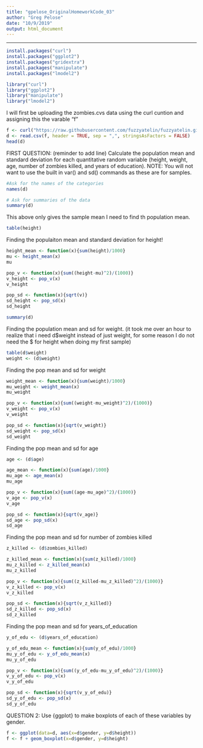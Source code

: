 ```yaml
---
title: "gpelose_OriginalHomeworkCode_03"
author: "Greg Pelose"
date: "10/9/2019"
output: html_document
---
```

***
```r
install.packages("curl")
install.packages("ggplot2")
install.packages("gridextra")
install.packages("manipulate")
install.packages("lmodel2")
```

```r
library("curl")
library("ggplot2")
library("manipulate")
library("lmodel2")
```

I will first be uploading the zombies.cvs data using the curl cuntion and assigning this the varable "f"

```r
f <- curl("https://raw.githubusercontent.com/fuzzyatelin/fuzzyatelin.github.io/master/AN597_Fall19/zombies.csv")
d <- read.csv(f, header = TRUE, sep = ",", stringsAsFactors = FALSE)
head(d)
```

FIRST QUESTION:
(reminder to add line)
Calculate the population mean and standard deviation for each quantitative random variable (height, weight, age, number of zombies killed, and years of education). NOTE: You will not want to use the built in var() and sd() commands as these are for samples.

```r
#Ask for the names of the categories 
names(d)
```

```r
# Ask for summaries of the data 
summary(d)
```

This above only gives the sample mean I need to find th population mean.  

```r
table(height)
```

Finding the populaiton mean and standard deviation for height!

```r
height_mean <- function(x){sum(height)/1000}
mu <- height_mean(x)
mu

pop_v <- function(x){sum((height-mu)^2)/(1000)}
v_height <- pop_v(x)
v_height

pop_sd <- function(x){sqrt(v)}
sd_height <- pop_sd(x)
sd_height
```


```r
summary(d)
```

Finding the population mean and sd for weight. (it took me over an hour to realize that i need d$weight instead of just weight, for some reason I do not need the $ for height when doing my first sample)
```r
table(d$weight)
weight <- (d$weight)
```


Finding the pop mean and sd for weight
```r
weight_mean <- function(x){sum(weight)/1000}
mu_weight <- weight_mean(x)
mu_weight

pop_v <- function(x){sum((weight-mu_weight)^2)/(1000)}
v_weight <- pop_v(x)
v_weight

pop_sd <- function(x){sqrt(v_weight)}
sd_weight <- pop_sd(x)
sd_weight

```

Finding the pop mean and sd for age

```r
age <- (d$age)

age_mean <- function(x){sum(age)/1000}
mu_age <- age_mean(x)
mu_age

pop_v <- function(x){sum((age-mu_age)^2)/(1000)}
v_age <- pop_v(x)
v_age

pop_sd <- function(x){sqrt(v_age)}
sd_age <- pop_sd(x)
sd_age

```

Finding the pop mean and sd for number of zombies killed

```r
z_killed <- (d$zombies_killed)

z_killed_mean <- function(x){sum(z_killed)/1000}
mu_z_killed <- z_killed_mean(x)
mu_z_killed

pop_v <- function(x){sum((z_killed-mu_z_killed)^2)/(1000)}
v_z_killed <- pop_v(x)
v_z_killed

pop_sd <- function(x){sqrt(v_z_killed)}
sd_z_killed <- pop_sd(x)
sd_z_killed
```

Finding the pop mean and sd for years_of_education

```r
y_of_edu <- (d$years_of_education)

y_of_edu_mean <- function(x){sum(y_of_edu)/1000}
mu_y_of_edu <- y_of_edu_mean(x)
mu_y_of_edu

pop_v <- function(x){sum((y_of_edu-mu_y_of_edu)^2)/(1000)}
v_y_of_edu <- pop_v(x)
v_y_of_edu

pop_sd <- function(x){sqrt(v_y_of_edu)}
sd_y_of_edu <- pop_sd(x)
sd_y_of_edu
```


QUESTION 2:
Use {ggplot} to make boxplots of each of these variables by gender.

```r
f <- ggplot(data=d, aes(x=d$gender, y=d$height))
f <- f + geom_boxplot(x=d$gender, y=d$height)
```










